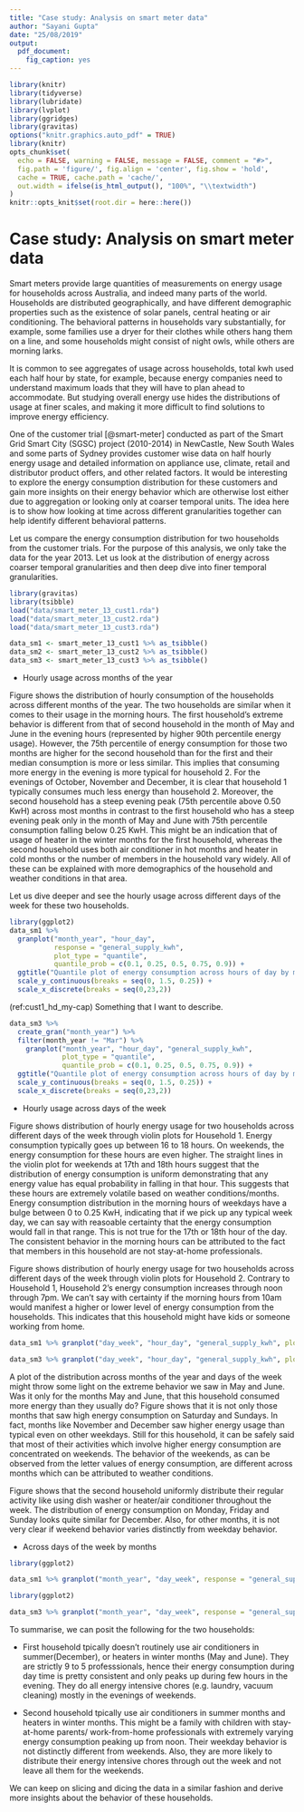 ```yaml
---
title: "Case study: Analysis on smart meter data"
author: "Sayani Gupta"
date: "25/08/2019"
output: 
  pdf_document: 
    fig_caption: yes
---
```


```r
library(knitr)
library(tidyverse)
library(lubridate)
library(lvplot)
library(ggridges)
library(gravitas)
options("knitr.graphics.auto_pdf" = TRUE)
library(knitr)
opts_chunk$set(
  echo = FALSE, warning = FALSE, message = FALSE, comment = "#>",
  fig.path = 'figure/', fig.align = 'center', fig.show = 'hold', 
  cache = TRUE, cache.path = 'cache/', 
  out.width = ifelse(is_html_output(), "100%", "\\textwidth")
)
knitr::opts_knit$set(root.dir = here::here())
```

# Case study: Analysis on smart meter data {#smartmeter}


Smart meters provide large quantities of measurements on energy usage for households across Australia, and indeed many parts of the world. Households are distributed geographically, and have different demographic properties such as the existence of solar panels, central heating or air conditioning. The behavioral patterns in households vary substantially, for example, some families use a dryer for their clothes while others hang them on a line, and some households might consist of night owls, while others are morning larks. 

<!-- Existing approaches, why we need to drill down, or why we want to -- probability distributions -->
It is common to see aggregates of usage across households, total kwh used each half hour by state, for example, because energy companies need to understand maximum loads that they will have to plan ahead to accommodate. But studying overall energy use hides the distributions of usage at finer scales, and making it more difficult to find solutions to improve energy efficiency. 


One of the customer trial [@smart-meter] conducted as part of the Smart Grid Smart City (SGSC) project (2010-2014) in NewCastle, New South Wales and some parts of Sydney provides customer wise data on half hourly energy usage and detailed information on appliance use, climate, retail and distributor product offers, and other related factors. It would be interesting to explore the energy consumption distribution for these customers and gain more insights on their energy behavior which are otherwise lost either due to aggregation or looking only at coarser temporal units. The idea here is to show how looking at time across different granularities together can help identify different behavioral patterns.



Let us compare the energy consumption distribution for two households from the customer trials. For the purpose of this analysis, we only take the data for the year 2013. Let us look at the distribution of energy across coarser temporal granularities and then deep dive into finer temporal granularities.


```r

library(gravitas)
library(tsibble)
load("data/smart_meter_13_cust1.rda")
load("data/smart_meter_13_cust2.rda")
load("data/smart_meter_13_cust3.rda")

data_sm1 <- smart_meter_13_cust1 %>% as_tsibble()
data_sm2 <- smart_meter_13_cust2 %>% as_tsibble()
data_sm3 <- smart_meter_13_cust3 %>% as_tsibble()
```



<!-- Refine your search of possible temporal granularities by altering arguments in search_gran() -->

<!-- The default for search gran in this case, provides temporal granularities ranging from half-hour to year. If these options are considered too many, the default options can be modified to limit the possibilities. For example, the most coarse temporal unit can be set to be “month”. -->


<!-- # ```{r} -->
<!-- # library(gravitas) -->
<!-- # library(dplyr) -->
<!-- # data_sm %>% search_gran(ugran = "year", filter_in = "event_key", filter_out = c("quarter", "semester")) -->
<!-- # ``` -->

<!-- # ```{r} -->
<!-- # data_sm %>% harmony(ugran = "month", filter_in = "event_key", filter_out = c("quarter", "semester"), facet_h = 31) -->
<!-- # ``` -->

 -  Hourly usage across months of the year

Figure \ref{fig:cust1_hd_my} shows the distribution of hourly consumption of the households across different months of the year. The two households are similar when it comes to their usage in the morning hours. The first household's extreme behavior is different from that of second household in the month of May and June in the evening hours (represented by higher 90th percentile energy usage). However, the 75th percentile of energy consumption for those two months are higher for the second household than for the first and their median consumption is more or less similar. This implies that consuming more energy in the evening is more typical for household 2. For the evenings of October, November and December, it is clear that household 1 typically consumes much less energy than household 2. Moreover, the second household has a steep evening peak (75th percentile above 0.50 KwH) across most months in contrast to the first household who has a steep evening peak only in the month of May and June with 75th percentile consumption falling below 0.25 KwH. This might be an indication that of usage of heater in the winter months for the first household, whereas the second household uses both air conditioner in hot months and heater in cold months or the number of members in the household vary widely. All of these can be explained with more demographics of the household and weather conditions in that area.

Let us dive deeper and see the hourly usage across different days of the week for these two households.

<!-- ```{r cust1_hd_my} -->

<!-- library(ggplot2) -->
<!-- data_sm1 %>%  -->
<!--   group_by(month_year = lubridate::month(reading_datetime), -->
<!--            hour_day = lubridate::hour(reading_datetime)) %>%  -->
<!--   summarise(hourly_tot = mean(general_supply_kwh)) %>%  -->
<!--   ggplot(aes(x = hour_day, y = month_year)) + facet_wrap(~ month_year)+ -->
<!--   geom_point() +  -->
<!--   ggtitle("Bar plot of energy consumption across hours of day by month of years for Household 1") -->
<!-- ``` -->

```r
library(ggplot2)
data_sm1 %>% 
  granplot("month_year", "hour_day", 
           response = "general_supply_kwh", 
           plot_type = "quantile", 
           quantile_prob = c(0.1, 0.25, 0.5, 0.75, 0.9)) +
  ggtitle("Quantile plot of energy consumption across hours of day by month of years for Household 1") +
  scale_y_continuous(breaks = seq(0, 1.5, 0.25)) +
  scale_x_discrete(breaks = seq(0,23,2))
```

(ref:cust1_hd_my-cap) Something that I want to describe.

```r
data_sm3 %>% 
  create_gran("month_year") %>% 
  filter(month_year != "Mar") %>% 
    granplot("month_year", "hour_day", "general_supply_kwh",
             plot_type = "quantile", 
             quantile_prob = c(0.1, 0.25, 0.5, 0.75, 0.9)) + 
  ggtitle("Quantile plot of energy consumption across hours of day by month of years for Household 2") + 
  scale_y_continuous(breaks = seq(0, 1.5, 0.25)) +
  scale_x_discrete(breaks = seq(0,23,2))
``` 

-  Hourly usage across days of the week


Figure \ref{fig:cust1_hd_dw} shows distribution of hourly energy usage for two households across different days of the week through violin plots for Household 1. Energy consumption typically goes up between 16 to 18 hours. On weekends, the energy consumption for these hours are even higher. The straight lines in the violin plot for weekends at 17th and 18th hours suggest that the distribution of energy consumption is uniform demonstrating that any energy value has equal probability in falling in that hour. This suggests that these hours are extremely volatile based on weather conditions/months. Energy consumption distribution in the morning hours of weekdays have a bulge between 0 to 0.25 KwH, indicating that if we pick up any typical week day, we can say with reasoable certainty that the energy consumption would fall in that range. This is not true for the 17th or 18th hour of the day. The consistent behavior in the morning hours can be attributed to the fact that members in this household are not stay-at-home professionals.


Figure \ref{fig:cust3_hd_dw} shows distribution of hourly energy usage for two households across different days of the week through violin plots for Household 2. Contrary to Household 1, Household 2's energy consumption increases through noon through 7pm. We can't say with certainty if the morning hours from 10am would manifest a higher or lower level of energy consumption from the households. This indicates that this household might have kids or someone working from home. 




```r

data_sm1 %>% granplot("day_week", "hour_day", "general_supply_kwh", plot_type = "violin") +  ggtitle("Violin plot of energy consumption across hour-of-day and day-of-week for Household 1") + scale_x_discrete(breaks = seq(0,23,3))
```
<!-- # ``````{r cust2_hour-day_day-week} -->
<!-- # data_sm2 %>% granplot("day_week", "hour_day", "general_supply_kwh", plot_type = "quantile") + ggtitle("Boxplot of energy consumption for Customer 2") -->
<!-- # ``` -->

```r
data_sm3 %>% granplot("day_week", "hour_day", "general_supply_kwh", plot_type = "violin") + ggtitle("Violin plot of energy consumption across hour-of-day and day-of-week for Household 2") + scale_x_discrete(breaks = seq(0,23,3))
```



A plot of the distribution across months of the year and days of the week might throw some light on the extreme behavior we saw in May and June. Was it only for the months May and June, that this household consumed more energy than they usually do? Figure \ref{cust1_dw_my} shows that it is not only those months that saw high energy consumption on Saturday and Sundays. In fact, months like November and December saw higher energy usage than typical even on other weekdays. Still for this household, it can be safely said that most of their activities which involve higher energy consumption are concentrated on weekends. The behavior of the weekends, as can be observed from the letter values of energy consumption, are different across months which can be attributed to weather conditions. 

Figure \ref{fig:cust3_dw_my} shows that the second household uniformly distribute their regular activity like using dish washer or heater/air conditioner throughout the week. The distribution of energy consumption on Monday, Friday and Sunday looks quite similar for December. Also, for other months, it is not very clear if weekend behavior varies distinctly from weekday behavior. 


-  Across days of the week by months

```r
library(ggplot2)

data_sm1 %>% granplot("month_year", "day_week", response = "general_supply_kwh", plot_type = "lv", quantile_prob = c(0.1, 0.25, 0.5, 0.75, 0.9)) +  ggtitle("LV plot of energy consumption across days of week by month of years for Household 1")+ scale_y_continuous(breaks = seq(0, 1.5, 0.25))
```


```r
library(ggplot2)

data_sm3 %>% granplot("month_year", "day_week", response = "general_supply_kwh", plot_type = "lv") +  ggtitle("LV plot of energy consumption across days of week by month of years for Household 3")+ scale_y_continuous(breaks = seq(0, 1.5, 0.25))
```


To summarise, we can posit the following for the two households:

 - First household tpically doesn't routinely use air conditioners in summer(December), or heaters in winter months (May and June). They are strictly 9 to 5 professsionals, hence their energy consumption during day time is pretty consistent and only peaks up during few hours in the evening. They do all energy intensive chores (e.g. laundry, vacuum cleaning) mostly in the evenings of weekends.
 
 
 - Second household tpically use air conditioners in summer months and heaters in winter months. This might be a family with children with stay-at-home parents/ work-from-home professionals with extremely varying energy consumption peaking up from noon. Their weekday behavior is not distinctly different from weekends. Also, they are more likely to distribute their energy intensive chores through out the week and not leave all them for the weekends.


We can keep on slicing and dicing the data in a similar fashion and derive more insights about the behavior of these households.
